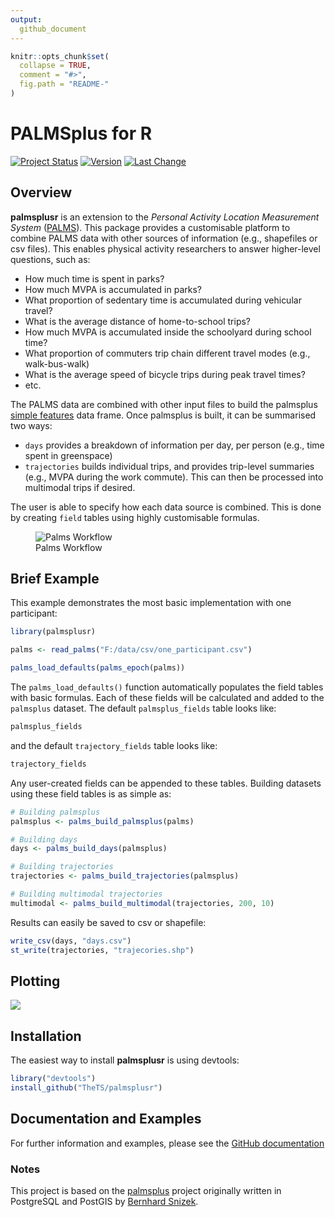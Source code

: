 ```yaml
---
output:
  github_document
---
```


<!-- README.md is generated from README.Rmd. Please edit that file -->

```r
knitr::opts_chunk$set(
  collapse = TRUE,
  comment = "#>",
  fig.path = "README-"
)
```

# PALMSplus for R

<!--[![AppVeyor Build Status](https://ci.appveyor.com/api/projects/status/github/TheTS/palmsplusr?branch=master&svg=true)](https://ci.appveyor.com/project/TheTS/palmsplusr)-->
<!--[![Travis-CI Build Status](https://travis-ci.org/TheTS/palmsplusr.svg?branch=master)](https://travis-ci.org/TheTS/palmsplusr) -->
<!--[![codecov](https://codecov.io/gh/TheTS/actigraph.sleepr/branch/master/graph/badge.svg)](https://codecov.io/gh/TheTS/actigraph.sleepr)-->
[![Project Status](http://www.repostatus.org/badges/latest/active.svg)](http://www.repostatus.org/#active)
[![Version](https://img.shields.io/badge/Package%20version-0.1.0-orange.svg)](commits/master)
[![Last Change](https://img.shields.io/badge/Last%20change-`r gsub('-', '--', Sys.Date())`-yellowgreen.svg)](/commits/master)

## Overview

**palmsplusr** is an extension to the *Personal Activity Location Measurement System* ([PALMS](https://ucsd-palms-project.wikispaces.com/)). This package provides a customisable platform to combine PALMS data with other sources of information (e.g., shapefiles or csv files). This enables physical activity researchers to answer higher-level questions, such as:

* How much time is spent in parks?
* How much MVPA is accumulated in parks?
* What proportion of sedentary time is accumulated during vehicular travel?
* What is the average distance of home-to-school trips?
* How much MVPA is accumulated inside the schoolyard during school time?
* What proportion of commuters trip chain different travel modes (e.g., walk-bus-walk)
* What is the average speed of bicycle trips during peak travel times?
* etc.

The PALMS data are combined with other input files to build the palmsplus [simple features](https://github.com/r-spatial/sf) data frame. Once palmsplus is built, it can be summarised two ways: 

* `days` provides a breakdown of information per day, per person (e.g., time spent in greenspace)
* `trajectories` builds individual trips, and provides trip-level summaries (e.g., MVPA during the work commute). This can then be processed into multimodal trips if desired. 

The user is able to specify how each data source is combined. This is done by creating `field` tables using highly customisable formulas.

![Palms Workflow](http://i.imgur.com/aSzlC3E.png)



## Brief Example

This example demonstrates the most basic implementation with one participant:
```r
library(palmsplusr)

palms <- read_palms("F:/data/csv/one_participant.csv")

palms_load_defaults(palms_epoch(palms))
```

The `palms_load_defaults()` function automatically populates the field tables with basic formulas. Each of these fields will be calculated and added to the `palmsplus` dataset. The default `palmsplus_fields` table looks like:
```r
palmsplus_fields
```
and the default `trajectory_fields` table looks like:
```r
trajectory_fields
```

Any user-created fields can be appended to these tables. Building datasets using these field tables is as simple as:
```r
# Building palmsplus
palmsplus <- palms_build_palmsplus(palms)

# Building days
days <- palms_build_days(palmsplus)

# Building trajectories
trajectories <- palms_build_trajectories(palmsplus)

# Building multimodal trajectories
multimodal <- palms_build_multimodal(trajectories, 200, 10)
```

Results can easily be saved to csv or shapefile:

```r
write_csv(days, "days.csv")
st_write(trajectories, "trajecories.shp")
```

## Plotting

![](inst/extdata/figure.png)

## Installation

The easiest way to install **palmsplusr** is using devtools:

```r
library("devtools")
install_github("TheTS/palmsplusr")
```

## Documentation and Examples

For further information and examples, please see the [GitHub documentation](http://thets.github.io/palmsplusr/)

### Notes

This project is based on the [palmsplus](https://github.com/bsnizek/palmsplus) project originally written in PostgreSQL and PostGIS by [Bernhard Snizek](http://www.snizek.com).
